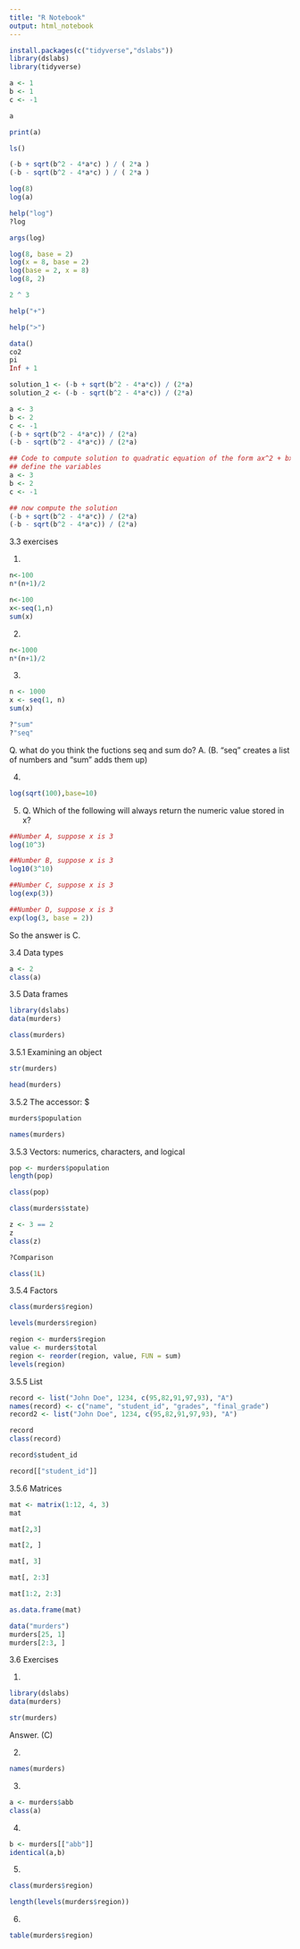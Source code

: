 ```yaml
---
title: "R Notebook"
output: html_notebook
---
```

```r
install.packages(c("tidyverse","dslabs"))
library(dslabs)
library(tidyverse)
```


```r
a <- 1
b <- 1
c <- -1
```

```r
a
```
```r
print(a)
```
```r
ls()
```

```r
(-b + sqrt(b^2 - 4*a*c) ) / ( 2*a )
(-b - sqrt(b^2 - 4*a*c) ) / ( 2*a )
```
```r
log(8)
log(a)
```
```r
help("log")
?log
```

```r
args(log)
```
```r
log(8, base = 2)
log(x = 8, base = 2)
log(base = 2, x = 8)
log(8, 2)
```
```r
2 ^ 3
```
```r
help("+") 
```

```r
help(">")
```

```r
data()
co2
pi
Inf + 1
```

```r
solution_1 <- (-b + sqrt(b^2 - 4*a*c)) / (2*a)
solution_2 <- (-b - sqrt(b^2 - 4*a*c)) / (2*a)
```

```r
a <- 3
b <- 2
c <- -1
(-b + sqrt(b^2 - 4*a*c)) / (2*a)
(-b - sqrt(b^2 - 4*a*c)) / (2*a)
```

```r
## Code to compute solution to quadratic equation of the form ax^2 + bx + c
## define the variables
a <- 3 
b <- 2
c <- -1

## now compute the solution
(-b + sqrt(b^2 - 4*a*c)) / (2*a)
(-b - sqrt(b^2 - 4*a*c)) / (2*a)
```

3.3 exercises

1.
```r
n<-100
n*(n+1)/2
```

```r
n<-100
x<-seq(1,n)
sum(x)
```

2.
```r
n<-1000
n*(n+1)/2
```
3.
```r
n <- 1000
x <- seq(1, n)
sum(x)
```

```r
?"sum"
?"seq"
```

Q. what do you think the fuctions seq and sum do?
A. (B. "seq" creates a list of numbers and "sum" adds them up)

4.
```r
log(sqrt(100),base=10)
```

5.
Q. Which of the following will always return the numeric value stored in x?


```r
##Number A, suppose x is 3
log(10^3)
```

```r
##Number B, suppose x is 3
log10(3^10)
```
```r
##Number C, suppose x is 3
log(exp(3))
```
```r
##Number D, suppose x is 3
exp(log(3, base = 2))
```
So the answer is C.

3.4 Data types

```r
a <- 2
class(a)
```

3.5 Data frames


```r
library(dslabs)
data(murders)
```

```r
class(murders)
```

3.5.1 Examining an object

```r
str(murders)
```

```r
head(murders)
```

3.5.2 The accessor: $

```r
murders$population
```

```r
names(murders)
```

3.5.3 Vectors: numerics, characters, and logical

```r
pop <- murders$population
length(pop)
```

```r
class(pop)
```

```r
class(murders$state)
```

```r
z <- 3 == 2
z
class(z)
```
```r
?Comparison
```

```r
class(1L)
```

3.5.4 Factors
```r
class(murders$region)
```

```r
levels(murders$region)
```

```r
region <- murders$region
value <- murders$total
region <- reorder(region, value, FUN = sum)
levels(region)
```

3.5.5 List

```r
record <- list("John Doe", 1234, c(95,82,91,97,93), "A")
names(record) <- c("name", "student_id", "grades", "final_grade")
record2 <- list("John Doe", 1234, c(95,82,91,97,93), "A")
```

```r
record
class(record)
```

```r
record$student_id
```
```r
record[["student_id"]]
```

3.5.6 Matrices

```r
mat <- matrix(1:12, 4, 3)
mat
```

```r
mat[2,3]
```

```r
mat[2, ]
```
```r
mat[, 3]
```

```r
mat[, 2:3]
```

```r
mat[1:2, 2:3]
```

```r
as.data.frame(mat)
```

```r
data("murders")
murders[25, 1]
murders[2:3, ]

```

3.6 Exercises

1.
```r
library(dslabs)
data(murders)

str(murders)
```
Answer. (C)

2.
```r
names(murders)
```

3.
```r
a <- murders$abb
class(a)
```
4.
```r
b <- murders[["abb"]]
identical(a,b)
```
5.
```r
class(murders$region)
```

```r
length(levels(murders$region))
```

6.

```r
table(murders$region)
```


